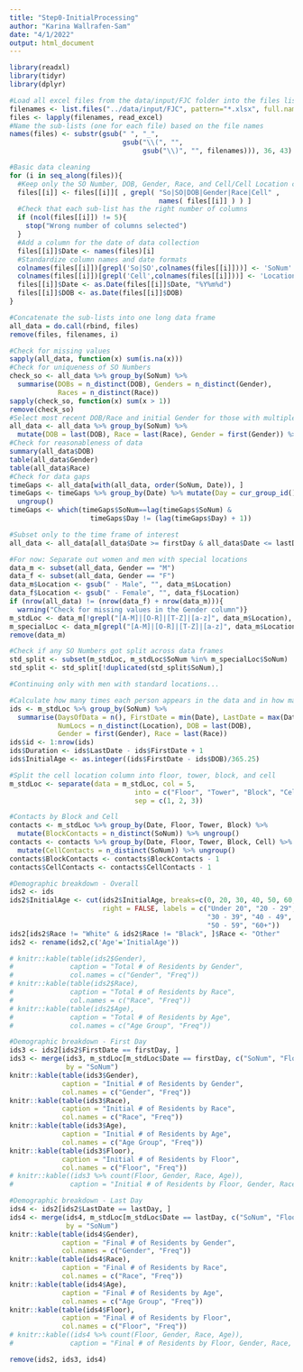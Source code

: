 ```yaml
---
title: "Step0-InitialProcessing"
author: "Karina Wallrafen-Sam"
date: "4/1/2022"
output: html_document
---
```


```r
library(readxl)
library(tidyr)
library(dplyr)

#Load all excel files from the data/input/FJC folder into the files list
filenames <- list.files("../data/input/FJC", pattern="*.xlsx", full.names=TRUE)
files <- lapply(filenames, read_excel)
#Name the sub-lists (one for each file) based on the file names
names(files) <- substr(gsub(" ", "_",
                            gsub("\\(", "",
                                 gsub("\\)", "", filenames))), 36, 43)

#Basic data cleaning
for (i in seq_along(files)){
  #Keep only the SO Number, DOB, Gender, Race, and Cell/Cell Location columns
  files[[i]] <- files[[i]][ , grepl( "So|SO|DOB|Gender|Race|Cell" ,
                                     names( files[[i]] ) ) ]
  #Check that each sub-list has the right number of columns
  if (ncol(files[[i]]) != 5){
    stop("Wrong number of columns selected")
  }
  #Add a column for the date of data collection
  files[[i]]$Date <- names(files)[i]
  #Standardize column names and date formats
  colnames(files[[i]])[grepl('So|SO',colnames(files[[i]]))] <- 'SoNum'
  colnames(files[[i]])[grepl('Cell',colnames(files[[i]]))] <- 'Location'
  files[[i]]$Date <- as.Date(files[[i]]$Date, "%Y%m%d")
  files[[i]]$DOB <- as.Date(files[[i]]$DOB)
}

#Concatenate the sub-lists into one long data frame
all_data = do.call(rbind, files)
remove(files, filenames, i)

#Check for missing values
sapply(all_data, function(x) sum(is.na(x)))
#Check for uniqueness of SO Numbers
check_so <- all_data %>% group_by(SoNum) %>%
  summarise(DOBs = n_distinct(DOB), Genders = n_distinct(Gender),
            Races = n_distinct(Race))
sapply(check_so, function(x) sum(x > 1))
remove(check_so)
#Select most recent DOB/Race and initial Gender for those with multiple
all_data <- all_data %>% group_by(SoNum) %>%
  mutate(DOB = last(DOB), Race = last(Race), Gender = first(Gender)) %>% ungroup
#Check for reasonableness of data
summary(all_data$DOB)
table(all_data$Gender)
table(all_data$Race)
#Check for data gaps
timeGaps <- all_data[with(all_data, order(SoNum, Date)), ]
timeGaps <- timeGaps %>% group_by(Date) %>% mutate(Day = cur_group_id()) %>%
  ungroup()
timeGaps <- which(timeGaps$SoNum==lag(timeGaps$SoNum) &
                    timeGaps$Day != (lag(timeGaps$Day) + 1))

#Subset only to the time frame of interest
all_data <- all_data[all_data$Date >= firstDay & all_data$Date <= lastDay, ]

#For now: Separate out women and men with special locations
data_m <- subset(all_data, Gender == "M")
data_f <- subset(all_data, Gender == "F")
data_m$Location <- gsub(" - Male", "", data_m$Location)
data_f$Location <- gsub(" - Female", "", data_f$Location)
if (nrow(all_data) != (nrow(data_f) + nrow(data_m))){
  warning("Check for missing values in the Gender column")}
m_stdLoc <- data_m[!grepl("[A-M]|[O-R]|[T-Z]|[a-z]", data_m$Location), ]
m_specialLoc <- data_m[grepl("[A-M]|[O-R]|[T-Z]|[a-z]", data_m$Location), ]
remove(data_m)

#Check if any SO Numbers got split across data frames
std_split <- subset(m_stdLoc, m_stdLoc$SoNum %in% m_specialLoc$SoNum)
std_split <- std_split[!duplicated(std_split$SoNum),]

#Continuing only with men with standard locations...

#Calculate how many times each person appears in the data and in how many places
ids <- m_stdLoc %>% group_by(SoNum) %>%
  summarise(DaysOfData = n(), FirstDate = min(Date), LastDate = max(Date),
            NumLocs = n_distinct(Location), DOB = last(DOB),
            Gender = first(Gender), Race = last(Race))
ids$id <- 1:nrow(ids)
ids$Duration <- ids$LastDate - ids$FirstDate + 1
ids$InitialAge <- as.integer((ids$FirstDate - ids$DOB)/365.25)

#Split the cell location column into floor, tower, block, and cell
m_stdLoc <- separate(data = m_stdLoc, col = 5,
                               into = c("Floor", "Tower", "Block", "Cell"),
                               sep = c(1, 2, 3))

#Contacts by Block and Cell
contacts <- m_stdLoc %>% group_by(Date, Floor, Tower, Block) %>%
  mutate(BlockContacts = n_distinct(SoNum)) %>% ungroup()
contacts <- contacts %>% group_by(Date, Floor, Tower, Block, Cell) %>%
  mutate(CellContacts = n_distinct(SoNum)) %>% ungroup()
contacts$BlockContacts <- contacts$BlockContacts - 1
contacts$CellContacts <- contacts$CellContacts - 1
```

```r
#Demographic breakdown - Overall
ids2 <- ids
ids2$InitialAge <- cut(ids2$InitialAge, breaks=c(0, 20, 30, 40, 50, 60, 100), 
                       right = FALSE, labels = c("Under 20", "20 - 29", 
                                                 "30 - 39", "40 - 49", 
                                                 "50 - 59", "60+"))
ids2[ids2$Race != "White" & ids2$Race != "Black", ]$Race <- "Other"
ids2 <- rename(ids2,c('Age'='InitialAge'))

# knitr::kable(table(ids2$Gender), 
#              caption = "Total # of Residents by Gender", 
#              col.names = c("Gender", "Freq"))
# knitr::kable(table(ids2$Race), 
#              caption = "Total # of Residents by Race",
#              col.names = c("Race", "Freq"))
# knitr::kable(table(ids2$Age), 
#              caption = "Total # of Residents by Age",
#              col.names = c("Age Group", "Freq"))

#Demographic breakdown - First Day
ids3 <- ids2[ids2$FirstDate == firstDay, ]
ids3 <- merge(ids3, m_stdLoc[m_stdLoc$Date == firstDay, c("SoNum", "Floor")], 
              by = "SoNum")
knitr::kable(table(ids3$Gender), 
             caption = "Initial # of Residents by Gender", 
             col.names = c("Gender", "Freq"))
knitr::kable(table(ids3$Race),
             caption = "Initial # of Residents by Race",
             col.names = c("Race", "Freq"))
knitr::kable(table(ids3$Age),
             caption = "Initial # of Residents by Age",
             col.names = c("Age Group", "Freq"))
knitr::kable(table(ids3$Floor),
             caption = "Initial # of Residents by Floor",
             col.names = c("Floor", "Freq"))
# knitr::kable((ids3 %>% count(Floor, Gender, Race, Age)), 
#              caption = "Initial # of Residents by Floor, Gender, Race, and Age")

#Demographic breakdown - Last Day
ids4 <- ids2[ids2$LastDate == lastDay, ]
ids4 <- merge(ids4, m_stdLoc[m_stdLoc$Date == lastDay, c("SoNum", "Floor")], 
              by = "SoNum")
knitr::kable(table(ids4$Gender), 
             caption = "Final # of Residents by Gender",
             col.names = c("Gender", "Freq"))
knitr::kable(table(ids4$Race),
             caption = "Final # of Residents by Race",
             col.names = c("Race", "Freq"))
knitr::kable(table(ids4$Age),
             caption = "Final # of Residents by Age",
             col.names = c("Age Group", "Freq"))
knitr::kable(table(ids4$Floor),
             caption = "Final # of Residents by Floor",
             col.names = c("Floor", "Freq"))
# knitr::kable((ids4 %>% count(Floor, Gender, Race, Age)), 
#              caption = "Final # of Residents by Floor, Gender, Race, and Age")

remove(ids2, ids3, ids4)
```

